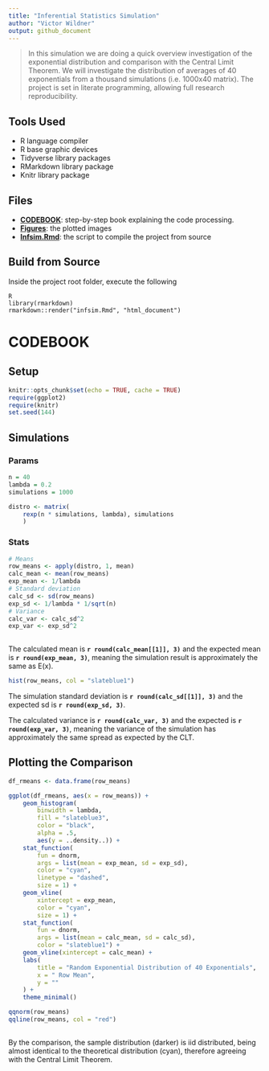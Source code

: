 ```yaml
---
title: "Inferential Statistics Simulation"
author: "Victor Wildner"
output: github_document
---
```


> In this simulation we are doing a quick overview investigation of the exponential distribution and comparison with the Central Limit Theorem. We will investigate the distribution of averages of 40 exponentials from a thousand simulations (i.e. 1000x40 matrix). The project is set in literate programming, allowing full research reproducibility.

## Tools Used

  - R language compiler
  - R base graphic devices
  - Tidyverse library packages
  - RMarkdown library package
  - Knitr library package

## Files

  - **[CODEBOOK](https://github.com/vcwild/infsim/blob/master/report.html)**:
    step-by-step book explaining the code
    processing.
  - **[Figures](https://github.com/vcwild/infsim/tree/master/infsim_files/figure-html)**:
    the plotted images
  - **[Infsim.Rmd](https://github.com/vcwild/infsim/blob/master/infsim.Rmd)**: the script to compile the project from source

## Build from Source

Inside the project root folder, execute the following

```
R
library(rmarkdown)
rmarkdown::render("infsim.Rmd", "html_document")
```

# CODEBOOK

## Setup

```r
knitr::opts_chunk$set(echo = TRUE, cache = TRUE)
require(ggplot2)
require(knitr)
set.seed(144)
```

## Simulations
### Params

```r
n = 40
lambda = 0.2
simulations = 1000

distro <- matrix(
    rexp(n * simulations, lambda), simulations
    )
```

### Stats

```r
# Means
row_means <- apply(distro, 1, mean)
calc_mean <- mean(row_means)
exp_mean <- 1/lambda
# Standard deviation
calc_sd <- sd(row_means)
exp_sd <- 1/lambda * 1/sqrt(n)
# Variance
calc_var <- calc_sd^2
exp_var <- exp_sd^2
    
```

The calculated mean is **`r round(calc_mean[[1]], 3)`** and the expected mean is **`r round(exp_mean, 3)`**, meaning the simulation result is approximately the same as E(x).

```r
hist(row_means, col = "slateblue1")
```


The simulation standard deviation is **`r round(calc_sd[[1]], 3)`** and the expected sd is **`r round(exp_sd, 3)`**.

The calculated variance is **`r round(calc_var, 3)`** and the expected is **`r round(exp_var, 3)`**, meaning the variance of the simulation has approximately the same spread as expected by the CLT.



## Plotting the Comparison

```r
df_rmeans <- data.frame(row_means)

ggplot(df_rmeans, aes(x = row_means)) +
    geom_histogram(
        binwidth = lambda, 
        fill = "slateblue3", 
        color = "black",
        alpha = .5,
        aes(y = ..density..)) +
    stat_function(
        fun = dnorm, 
        args = list(mean = exp_mean, sd = exp_sd), 
        color = "cyan", 
        linetype = "dashed", 
        size = 1) +
    geom_vline(
        xintercept = exp_mean, 
        color = "cyan", 
        size = 1) +
    stat_function(
        fun = dnorm, 
        args = list(mean = calc_mean, sd = calc_sd), 
        color = "slateblue1") +
    geom_vline(xintercept = calc_mean) +
    labs(
        title = "Random Exponential Distribution of 40 Exponentials",
        x = " Row Mean",
        y = ""
    ) +
    theme_minimal()

qqnorm(row_means)
qqline(row_means, col = "red")
    
```

By the comparison, the sample distribution (darker) is iid distributed, being almost identical to the theoretical distribution (cyan), therefore agreeing with the Central Limit Theorem.

